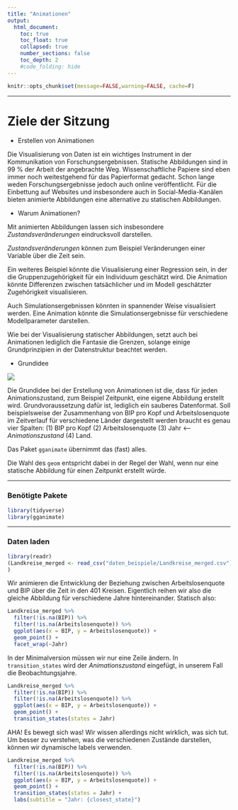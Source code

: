 ```yaml
---
title: "Animationen"
output:
  html_document:
    toc: true
    toc_float: true
    collapsed: true
    number_sections: false
    toc_depth: 2
    #code_folding: hide
---
```



```r
knitr::opts_chunk$set(message=FALSE,warning=FALSE, cache=F)
```

----

# Ziele der Sitzung

* Erstellen von Animationen

Die Visualisierung von Daten ist ein wichtiges Instrument in der Kommunikation von Forschungsergebnissen. Statische Abbildungen sind in 99 % der Arbeit der angebrachte Weg. Wissenschaftliche Papiere sind eben immer noch weitestgehend für das Papierformat gedacht. Schon lange weden Forschungsergebnisse jedoch auch online veröffentlicht. Für die Einbettung auf Websites und insbesondere auch in Social-Media-Kanälen bieten animierte Abbildungen eine alternative zu statischen Abbildungen.

* Warum Animationen?

Mit animierten Abbildungen lassen sich insbesondere *Zustandsveränderungen* eindrucksvoll darstellen.

*Zustandsveränderungen* können zum Beispiel Veränderungen einer Variable über die Zeit sein. 

Ein weiteres Beispiel könnte die Visualisierung einer Regression sein, in der die Gruppenzugehörigkeit für ein Individuum geschätzt wird. Die Animation könnte Differenzen zwischen tatsächlicher und im Modell geschätzter Zugehörigkeit visualisieren. 

Auch Simulationsergebnissen könnten in spannender Weise visualisiert werden. Eine Animation könnte die Simulationsergebnisse für verschiedene Modellparameter darstellen. 

Wie bei der Visualisierung statischer Abbildungen, setzt auch bei Animationen lediglich die Fantasie die Grenzen, solange einige Grundprinzipien in der Datenstruktur beachtet werden.

* Grundidee

![](images/Erstellung_Animationen.png)

Die Grundidee bei der Erstellung von Animationen ist die, dass für jeden Animationszustand, zum Beispiel Zeitpunkt, eine eigene Abbildung erstellt wird. Grundvoraussetzung dafür ist, lediglich ein sauberes Datenformat. Soll beispielsweise der Zusammenhang von BIP pro Kopf und Arbeitslosenquote im Zeitverlauf für verschiedene Länder dargestellt werden braucht es genau vier Spalten: (1) BIP pro Kopf (2) Arbeitslosenquote (3) Jahr <-- *Animationszustand* (4) Land.

Das Paket <code>gganimate</code> übernimmt das (fast) alles.

Die Wahl des <code>geom</code> entspricht dabei in der Regel der Wahl, wenn nur eine statische Abbildung für einen Zeitpunkt erstellt würde.

----


### Benötigte Pakete

```r
library(tidyverse)
library(gganimate)
```

----

### Daten laden

```r
library(readr)
(Landkreise_merged <- read_csv("daten_beispiele/Landkreise_merged.csv")
)
```

Wir animieren die Entwicklung der Beziehung zwischen Arbeitslosenquote und BIP über die Zeit in den 401 Kreisen. Eigentlich reihen wir also die gleiche Abbildung für verschiedene Jahre hintereinander. Statisch also:

```r
Landkreise_merged %>% 
  filter(!is.na(BIP)) %>% 
  filter(!is.na(Arbeitslosenquote)) %>% 
  ggplot(aes(x = BIP, y = Arbeitslosenquote)) +
  geom_point() +
  facet_wrap(~Jahr)
```

In der Minimalversion müssen wir nur eine Zeile ändern. In <code>transition_states</code> wird der *Animationszustand* eingefügt, in unserem Fall die Beobachtungsjahre.

```r
Landkreise_merged %>% 
  filter(!is.na(BIP)) %>% 
  filter(!is.na(Arbeitslosenquote)) %>% 
  ggplot(aes(x = BIP, y = Arbeitslosenquote)) +
  geom_point() +
  transition_states(states = Jahr) 
```

AHA! Es bewegt sich was! Wir wissen allerdings nicht wirklich, was sich tut. Um besser zu verstehen, was die verschiedenen Zustände darstellen, können wir <bold>dynamische labels</bold> verwenden.

```r
Landkreise_merged %>% 
  filter(!is.na(BIP)) %>% 
  filter(!is.na(Arbeitslosenquote)) %>% 
  ggplot(aes(x = BIP, y = Arbeitslosenquote)) +
  geom_point() +
  transition_states(states = Jahr) +
  labs(subtitle = "Jahr: {closest_state}") 
```


